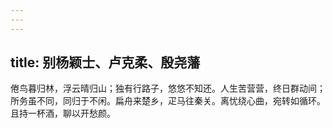 ```yaml
---
---
---
```

title: 别杨颖士、卢克柔、殷尧藩
---



倦鸟暮归林，浮云晴归山；独有行路子，悠悠不知还。人生苦营营，终日群动间；所务虽不同，同归于不闲。扁舟来楚乡，疋马往秦关。离忧绕心曲，宛转如循环。且持一杯酒，聊以开愁颜。